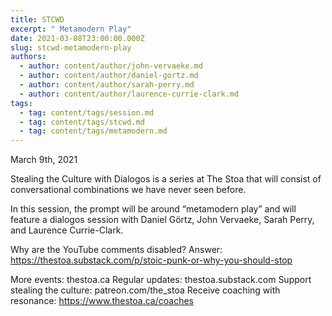 ```yaml
---
title: STCWD
excerpt: " Metamodern Play"
date: 2021-03-08T23:00:00.000Z
slug: stcwd-metamodern-play
authors:
  - author: content/author/john-vervaeke.md
  - author: content/author/daniel-gortz.md
  - author: content/author/sarah-perry.md
  - author: content/author/laurence-currie-clark.md
tags:
  - tag: content/tags/session.md
  - tag: content/tags/stcwd.md
  - tag: content/tags/metamodern.md
---
```


March 9th, 2021

Stealing the Culture with Dialogos is a series at The Stoa that will consist of conversational combinations we have never seen before. 

In this session, the prompt will be around “metamodern play” and will feature a dialogos session with Daniel Görtz, John Vervaeke, Sarah Perry, and Laurence Currie-Clark.

Why are the YouTube comments disabled? Answer: https://thestoa.substack.com/p/stoic-punk-or-why-you-should-stop

More events: thestoa.ca 
Regular updates: thestoa.substack.com 
Support stealing the culture: patreon.com/the_stoa 
Receive coaching with resonance: https://www.thestoa.ca/coaches
